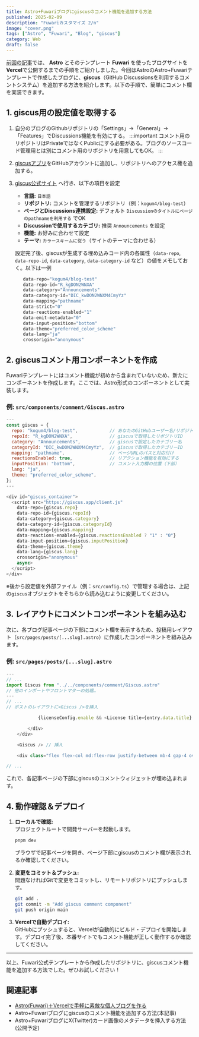 ```yaml
---
title: Astro+Fuwariブログにgiscusのコメント機能を追加する方法
published: 2025-02-09
description: "Fuwariカスタマイズ 2/n"
image: "cover.png"
tags: ["Astro", "Fuwari", "Blog", "giscus"]
category: Web
draft: false
---
```


[前回の記事](https://kogum4.com/posts/astro-fuwari-vercel-blog/)では、 **Astro** とそのテンプレート **Fuwari** を使ったブログサイトを **Vercel**で公開するまでの手順をご紹介しました。今回はAstroのAstro+Fuwariテンプレートで作成したブログに、**giscus**（GitHub Discussionsを利用するコメントシステム）を追加する方法を紹介します。以下の手順で、簡単にコメント欄を実装できます。

## 1. giscus用の設定値を取得する

1. 自分のブログのGithubリポジトリの「Settings」→「General」→「Features」でDiscussions機能を有効にする。
  :::important
  コメント用のリポジトリはPrivateではなくPublicにする必要がある。ブログのソースコード管理用とは別にコメント用のリポジトリを用意してもOK。
  :::
2. [giscusアプリ](https://github.com/apps/giscus)をGitHubアカウントに追加し、リポジトリへのアクセス権を追加する。

2. [giscus公式サイト](https://giscus.app/) へ行き、以下の項目を設定
   - **言語:** `日本語`
   - **リポジトリ:** コメントを管理するリポジトリ（例：`kogum4/blog-test`）
   - **ページとDiscussions連携設定:** デフォルト `Discussionのタイトルにページのpathnameを利用する` でOK
   - **Discussionで使用するカテゴリ:** 推奨 `Announcements` を設定
   - **機能:** お好みに合わせて設定
   - **テーマ:** `カラースキームに従う`（サイトのテーマに合わせる）  
   
   設定完了後、giscusが生成する埋め込みコード内の各属性（`data-repo`, `data-repo-id`, `data-category`, `data-category-id` など）の値をメモしておく。以下は一例
   ```javascript
      data-repo="kogum4/blog-test"
      data-repo-id="R_kgDON2WNXA"
      data-category="Announcements"
      data-category-id="DIC_kwDON2WNXM4CmyYz"
      data-mapping="pathname"
      data-strict="0"
      data-reactions-enabled="1"
      data-emit-metadata="0"
      data-input-position="bottom"
      data-theme="preferred_color_scheme"
      data-lang="ja"
      crossorigin="anonymous"
   ```

## 2. giscusコメント用コンポーネントを作成

Fuwariテンプレートにはコメント機能が初めから含まれていないため、新たにコンポーネントを作成します。ここでは、Astro形式のコンポーネントとして実装します。

### 例: `src/components/comment/Giscus.astro`

```javascript
---
const giscus = {
  repo: "kogum4/blog-test",            // あなたのGitHubユーザー名/リポジトリ名
  repoId: "R_kgDON2WNXA",              // giscusで取得したリポジトリID
  category: "Announcements",           // giscusで設定したカテゴリー名
  categoryId: "DIC_kwDON2WNXM4CmyYz",  // giscusで取得したカテゴリーID
  mapping: "pathname",                 // ページURLのパスと対応付け
  reactionsEnabled: true,              // リアクション機能を有効にする
  inputPosition: "bottom",             // コメント入力欄の位置（下部）
  lang: "ja",
  theme: "preferred_color_scheme",
};
---

<div id="giscus_container">
  <script src="https://giscus.app/client.js"
    data-repo={giscus.repo}
    data-repo-id={giscus.repoId}
    data-category={giscus.category}
    data-category-id={giscus.categoryId}
    data-mapping={giscus.mapping}
    data-reactions-enabled={giscus.reactionsEnabled ? "1" : "0"}
    data-input-position={giscus.inputPosition}
    data-theme={giscus.theme}
    data-lang={giscus.lang}
    crossorigin="anonymous"
    async>
  </script>
</div>
```

※後から設定値を外部ファイル（例：`src/config.ts`）で管理する場合は、上記の`giscus`オブジェクトをそちらから読み込むように変更してください。

## 3. レイアウトにコメントコンポーネントを組み込む

次に、各ブログ記事ページの下部にコメント欄を表示するため、投稿用レイアウト（`src/pages/posts/[...slug].astro`）に作成したコンポーネントを組み込みます。

### 例: `src/pages/posts/[...slug].astro`

```javascript
---
// ...
import Giscus from "../../components/comment/Giscus.astro"
// 他のインポートやフロントマターの処理…
---
// ...
// ポストのレイアウトに<Giscus />を挿入

            {licenseConfig.enable && <License title={entry.data.title} slug={entry.slug} pubDate={entry.data.published} class="mb-6 rounded-xl license-container onload-animation"></License>}

        </div>
    </div>

    <Giscus /> // 挿入

    <div class="flex flex-col md:flex-row justify-between mb-4 gap-4 overflow-hidden w-full">

// ...
```

これで、各記事ページの下部にgiscusのコメントウィジェットが埋め込まれます。

## 4. 動作確認＆デプロイ

1. **ローカルで確認:**  
   プロジェクトルートで開発サーバーを起動します。
   ```bash
   pnpm dev
   ```
   ブラウザで記事ページを開き、ページ下部にgiscusのコメント欄が表示されるか確認してください。

2. **変更をコミット＆プッシュ:**  
   問題なければGitで変更をコミットし、リモートリポジトリにプッシュします。
   ```bash
   git add .
   git commit -m "Add giscus comment component"
   git push origin main
   ```

3. **Vercelで自動デプロイ:**  
   GitHubにプッシュすると、Vercelが自動的にビルド・デプロイを開始します。デプロイ完了後、本番サイトでもコメント機能が正しく動作するか確認してください。

---

以上、Fuwari公式テンプレートから作成したリポジトリに、giscusコメント機能を追加する方法でした。ぜひお試しください！

## 関連記事
- [Astro(Fuwari)＋Vercelで手軽に素敵な個人ブログを作る](https://kogum4.com/posts/astro-fuwari-vercel-blog/)
- Astro+Fuwariブログにgiscusのコメント機能を追加する方法(本記事)
- Astro+FuwariブログにX(Twitter)カード画像のメタデータを挿入する方法(公開予定)